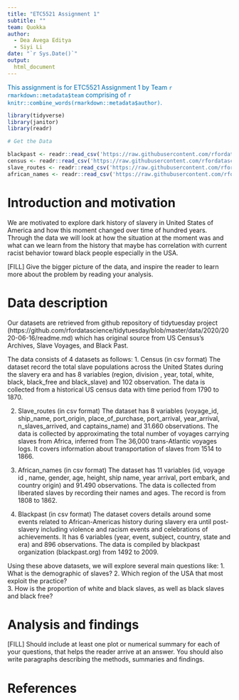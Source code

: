 ```yaml
---
title: "ETC5521 Assignment 1"
subtitle: ""
team: Quokka
author:
  - Dea Avega Editya
  - Siyi Li
date: "`r Sys.Date()`"
output: 
  html_document
---
```


[This assignment is for ETC5521 Assignment 1 by Team `r rmarkdown::metadata$team` comprising of `r knitr::combine_words(rmarkdown::metadata$author)`.]{style="color:#006DAE;"}

```r
library(tidyverse)
library(janitor)
library(readr)

```


```r
# Get the Data

blackpast <- readr::read_csv('https://raw.githubusercontent.com/rfordatascience/tidytuesday/master/data/2020/2020-06-16/blackpast.csv')
census <- readr::read_csv('https://raw.githubusercontent.com/rfordatascience/tidytuesday/master/data/2020/2020-06-16/census.csv')
slave_routes <- readr::read_csv('https://raw.githubusercontent.com/rfordatascience/tidytuesday/master/data/2020/2020-06-16/slave_routes.csv')
african_names <- readr::read_csv('https://raw.githubusercontent.com/rfordatascience/tidytuesday/master/data/2020/2020-06-16/african_names.csv')

```


# Introduction and motivation

We are motivated to explore dark history of slavery in United States of America and how this moment changed over time of hundred years. Through the data we will look at how the situation at the moment was and what can we learn from the history that maybe has correlation with current racist behavior toward black people especially in the USA.

[FILL] Give the bigger picture of the data, and inspire the reader to learn more about the problem by reading your analysis. 

# Data description

<!-- Write your data description under the header “Data description” in index.Rmd. A data description should tell the reader the source of the data, and detail the structure of the data, including variables, time frame of collection, collection methods. -->

Our datasets are retrieved from github repository of tidytuesday project (https://github.com/rfordatascience/tidytuesday/blob/master/data/2020/2020-06-16/readme.md) which has original source from US Census's Archives, Slave Voyages, and Black Past. 

The data consists of 4 datasets as follows:
1. Census (in csv format)
  The dataset record the total slave populations across the United States during the slavery era and has 8 variables (region, division , year, total, white, black, black_free and black_slave) and 102 observation. The data is collected from a historical US census data with time period from 1790 to 1870. 

2. Slave_routes (in csv format) 
  The dataset has 8 variables (voyage_id, ship_name, port_origin, place_of_purchase, port_arrival, year_arrival, n_slaves_arrived, and captains_name) and 31.660 observations. The data is collected by approximating the total number of voyages carrying slaves from Africa, inferred from The 36,000 trans-Atlantic voyages logs. It covers information about transportation of slaves from 1514 to 1866.
  
3. African_names (in csv format)
  The dataset has 11 variables (id, voyage id , name, gender, age, height, ship name, year arrival, port embark, and country origin) and 91.490 observations. The data is collected from liberated slaves by recording their names and ages. The record is from 1808 to 1862.

4. Blackpast (in csv format)
  The dataset covers details around some events related to African-Americas history during slavery era until post-slavery including violence and racism events and celebrations of achievements. It has 6 variables (year, event, subject, country, state and era) and 896 observations. The data is compiled by blackpast organization (blackpast.org) from 1492 to 2009.

Using these above datasets, we will explore several main questions like:
1. What is the demographic of slaves?
2. Which region of the USA that most exploit the practice?   
3. How is the proportion of white and black slaves, as well as black slaves and black free?


# Analysis and findings

<!-- Brainstorm what questions would be possible to answer with this data (and only this data). Articulate the primary question, and then three secondary questions. -->

[FILL] Should include at least one plot or numerical summary for each of your questions, that helps the reader arrive at an answer. You should also write paragraphs describing the methods, summaries and findings. 

# References
